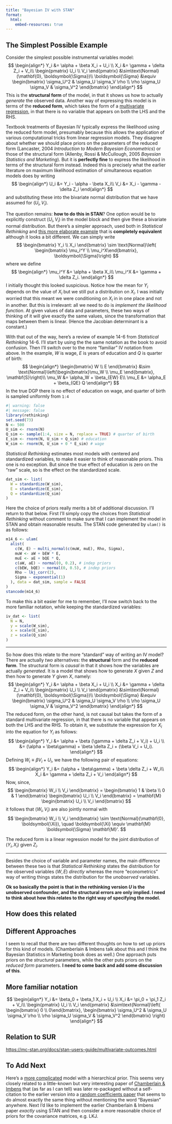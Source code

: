 ```yaml
---
title: "Bayesian IV with STAN"
format: 
  html:
    embed-resources: true
---
```


## The Simplest Possible Example

Consider the simplest possible instrumental variables model:
$$
\begin{align*}
Y_i &= \alpha + \beta X_i + U_i \\
X_i &= \gamma + \delta Z_i + V_i\\
\begin{pmatrix}
U_i \\ V_i
\end{pmatrix} &\sim\text{Normal}(\mathbf{0}, \boldsymbol{\Sigma})\\
\boldsymbol{\Sigma} &\equiv 
\begin{bmatrix}
\sigma_U^2 & \sigma_U \sigma_V \rho \\
\rho \sigma_U \sigma_V & \sigma_V^2
\end{bmatrix}
\end{align*}
$$
This is the **structural form** of the model, in that it shows us how to actually *generate* the observed data. Another way of expressing this model is in terms of the **reduced form**, which takes the form of a [multivariate regression](https://mc-stan.org/docs/stan-users-guide/multivariate-outcomes.html), in that there is no variable that appears on both the LHS and the RHS. 

<!--To obtain it, we substitute the expression for $X_i$ into the equation for $Y_i$ as follows:
$$
\begin{align*}
Y_i &= \alpha + \beta (\gamma + \delta Z_i + V_i) + U_i \\
&= (\alpha + \beta\gamma) + \beta \delta Z_i + (\beta V_i + U_i).
\end{align*}
$$
Defining $W_i \equiv \beta V_i + U_i$, we have the following pair of equations:
$$
\begin{align*}
Y_i &= (\alpha + \beta\gamma) + \beta \delta Z_i + W_i\\
X_i &= \gamma + \delta Z_i + V_i
\end{align*}
$$
Now, since,
$$
\begin{bmatrix}
W_i \\ V_i
\end{bmatrix} =
\begin{bmatrix}
1 & \beta \\
0 & 1
\end{bmatrix} 
\begin{bmatrix}
U_i \\ V_i
\end{bmatrix} = \mathbf{M} \begin{bmatrix} U_i \\ V_i \end{bmatrix}
$$
it follows that $(W_i, V_i)$ are also jointly normal with
$$
\begin{bmatrix}
W_i \\ V_i 
\end{bmatrix} \sim \text{Normal}(\mathbf{0}, \boldsymbol{\Xi}), \quad
\boldsymbol{\Xi} \equiv \mathbf{M} \boldsymbol{\Sigma} \mathbf{M}'.
$$
-->

Textbook treatments of Bayesian IV typically express the likelihood using the reduced form model, presumably because this allows the application of various computational tricks from linear regression models. They disagree about whether we should place priors on the parameters of the reduced form (Lancaster, 2004 *Introduction to Modern Bayesian Econometrics*) or those of the structural form (Allenby, Rossi & McCullough, 2005 *Bayesian Statistics and Marketing*). But it is **perfectly fine** to express the likelihood in terms of the structural form instead. Indeed this is precisely what the earlier literature on maximum likelihood estimation of simultaneous equation models does by writing
$$
\begin{align*}
U_i &= Y_i - \alpha - \beta X_i\\
V_i &= X_i - \gamma - \delta Z_i 
\end{align*}
$$
and substituting these into the bivariate normal distribution that we have assumed for $(U_i, V_i)$. 

The question remains: **how to do this in STAN**? One option would be to explicitly construct $(U_i, V_i)$ in the model block and then give these a bivariate normal distribution. But there's a simpler approach, used both in *Statistical Rethinking* and [this more elaborate example](https://khakieconomics.github.io/2017/11/26/Bayesian_iv.html) that is **completely equivalent** although it looks a bit different. We can simply write
$$
\begin{bmatrix}
Y_i \\ X_i
\end{bmatrix} \sim \text{Normal}\left( \begin{bmatrix} \mu_i^Y \\ \mu_i^X\end{bmatrix}, \boldsymbol{\Sigma}\right)
$$
where we define
$$
\begin{align*}
\mu_i^Y &= \alpha + \beta X_i\\
\mu_i^X &= \gamma + \delta Z_i.
\end{align*}
$$
I initially thought this looked suspicious. Notice how the mean for $Y_i$ depends on the value of $X_i$ but we still put a distribution on $X_i$. I was initially worried that this meant we were conditioning on $X_i$ in in one place and not in another. But this is irrelevant: all we need to do is *implement the likelihood function*. At given values of data and parameters, these two ways of thinking of it will give exactly the same values, since the transformation that maps between them is linear. (Hence the Jacobian determinant is a constant.)

With that out of the way, here's a review of example 14-6 from *Statistical Rethinking* 14-6. I'll start by using the the same notation as the book to avoid confusion. Then I'll switch over to the more "familiar" IV notation from above. In the example, $W$ is wage, $E$ is years of education and $Q$ is quarter of birth:
$$
\begin{align*}
\begin{bmatrix}
W \\ E
\end{bmatrix} &\sim \text{Normal}\left(\begin{bmatrix}\mu_W \\ \mu_E \end{bmatrix}, \mathbf{S}\right)\\
\mu_W &= \alpha_W + \beta_{EW} E\\
\mu_E &= \alpha_E + \beta_{QE} Q
\end{align*}
$$
In the true DGP there is no effect of education on wage, and quarter of birth is sampled uniformly from `1:4`
```r
#| warning: false
#| message: false
library(rethinking)
set.seed(73)
N <- 500
U_sim <- rnorm(N)
Q_sim <- sample(1:4, size = N, replace = TRUE) # quarter of birth
E_sim <- rnorm(N, U_sim + Q_sim) # education
W_sim <- rnorm(N, U_sim + 0 * E_sim) # wage
```

*Statistical Rethinking* estimates most models with centered and standardized variables, to make it easier to think of reasonable priors. This one is no exception. But since the true effect of education is zero on the "raw" scale, so is the effect on the standardized scale. 
```r
dat_sim <- list(
  W = standardize(W_sim), 
  E = standardize(E_sim),
  Q = standardize(Q_sim)
)
```
Here the choice of priors really merits a bit of additional discussion. I'll return to that below. First I'll simply copy the choices from *Statistical Rethinking* without comment to make sure that I can implement the model in STAN and obtain reasonable results. The STAN code generated by `ulam()` is as follows:
```r
m14_6 <- ulam(
  alist(
    c(W, E) ~ multi_normal(c(muW, muE), Rho, Sigma),
    muW <- aW + bEW * E,
    muE <- aE + bQE * Q, 
    c(aW, aE) ~ normal(0, 0.2), # indep priors
    c(bEW, bQE) ~ normal(0, 0.5), # indep priors
    Rho ~ lkj_corr(2), 
    Sigma ~ exponential(1)
  ), data = dat_sim, sample = FALSE
)
stancode(m14_6)
```

To make this a bit easier for me to remember, I'll now switch back to the more familiar notation, while keeping the standardized variables:
```r
iv_dat <- list(
  N = N,
  y = scale(W_sim),
  x = scale(E_sim),
  z = scale(Q_sim)
)
```


---

So how does this relate to the more "standard" way of writing an IV model? There are actually *two* alternatives: the **structural** form and the **reduced form**. The structural form is *causal* in that it shows how the variables are actually *generated*. It is a model that shows how to generate $X$ given $Z$ and then how to generate $Y$ given $X$, namely:
$$
\begin{align*}
Y_i &= \alpha + \beta X_i + U_i \\
X_i &= \gamma + \delta Z_i + V_i\\
\begin{pmatrix}
U_i \\ V_i
\end{pmatrix} &\sim\text{Normal}(\mathbf{0}, \boldsymbol{\Sigma})\\
\boldsymbol{\Sigma} &\equiv 
\begin{bmatrix}
\sigma_U^2 & \sigma_U \sigma_V \rho \\
\rho \sigma_U \sigma_V & \sigma_V^2
\end{bmatrix}
\end{align*}
$$
The reduced form, on the other hand, is not causal but takes the form of a standard multivariate regression, in that there is no variable that appears on both the LHS and the RHS. To obtain it, we substitute the expression for $X_i$ into the equation for $Y_i$ as follows:
$$
\begin{align*}
Y_i &= \alpha + \beta (\gamma + \delta Z_i + V_i) + U_i \\
&= (\alpha + \beta\gamma) + \beta \delta Z_i + (\beta V_i + U_i).
\end{align*}
$$
Defining $W_i \equiv \beta V_i + U_i$, we have the following pair of equations:
$$
\begin{align*}
Y_i &= (\alpha + \beta\gamma) + \beta \delta Z_i + W_i\\
X_i &= \gamma + \delta Z_i + V_i
\end{align*}
$$
Now, since,
$$
\begin{bmatrix}
W_i \\ V_i
\end{bmatrix} =
\begin{bmatrix}
1 & \beta \\
0 & 1
\end{bmatrix} 
\begin{bmatrix}
U_i \\ V_i
\end{bmatrix} = \mathbf{M} \begin{bmatrix} U_i \\ V_i \end{bmatrix}
$$
it follows that $(W_i, V_i)$ are also jointly normal with
$$
\begin{bmatrix}
W_i \\ V_i 
\end{bmatrix} \sim \text{Normal}(\mathbf{0}, \boldsymbol{\Xi}), \quad
\boldsymbol{\Xi} \equiv \mathbf{M} \boldsymbol{\Sigma} \mathbf{M}'.
$$

The reduced form is a linear regression model for the joint distribution of $(Y_i, X_i)$ given $Z_i$. 

---

Besides the choice of variable and parameter names, the main difference between these two is that *Statistical Rethinking* states the distribution for the observed variables $(W, E)$ *directly* whereas the more "econometrics" way of writing things states the distribution for the *unobserved* variables. 


**Ok so basically the point is that in the rethinking version $U$ is the unobserved confounder, and the structural errors are only implied. I need to think about how this relates to the right way of specifying the model.**



## How does this related 

## Different Approaches 
I seem to recall that there are two different thoughts on how to set up priors for this kind of models. (Chamberlain & Imbens talk about this and I think the Bayesian Statistics in Marketing book does as well.) One approach puts priors on the *structural* parameters, while the other puts priors on the *reduced form* parameters. **I need to come back and add some discussion of this**.

## More familiar notation
$$
\begin{align*}
Y_i &= \beta_0 + \beta_1 X_i + U_i \\
X_i &= \pi_0 + \pi_1 Z_i + V_i\\
\begin{pmatrix}
U_i \\ V_i
\end{pmatrix} &\sim\text{Normal}\left( \begin{bmatrix} 0 \\ 0\end{bmatrix}, 
\begin{bmatrix}
\sigma_U^2 & \sigma_U \sigma_V \rho \\
\rho \sigma_U \sigma_V & \sigma_V^2
\end{bmatrix}
\right)
\end{align*}
$$

## Relation to SUR 
<https://mc-stan.org/docs/stan-users-guide/multivariate-outcomes.html>

## To Add Next
Here's a [more complicated](https://khakieconomics.github.io/2017/11/26/Bayesian_iv.html) model with a hierarchical prior. This seems very closely related to a little-known but very interesting paper of [Chamberlain & Imbens](https://www.nber.org/papers/t0204) that (as far as I can tell) was later re-packaged without a self-citation to the earlier version into a [random coefficients paper](https://doi.org/10.1111/j.1468-0262.2004.00485.x) that seems to do almost exactly the same thing without mentioning the word "Bayesian" anywhere. Next I'd like to implement the earlier Chamberlain & Imbens paper *exactly* using STAN and then consider a more reasonable choice of priors for the covariance matrices, e.g. LKJ.